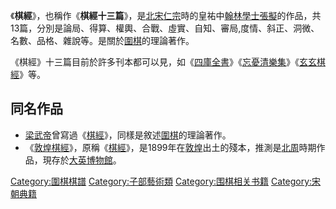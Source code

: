 《'''棋經'''》，也稱作《'''棋經十三篇'''》，是[[北宋|北宋]][[宋仁宗|仁宗]]時的皇祐中[[翰林學士|翰林學士]][[張擬|張擬]]的作品，共13篇，分別是論局、得算、權輿、合戰、虛實、自知、審局,度情、斜正、洞微、名數、品格、雜說等。是關於[[圍棋|圍棋]]的理論著作。

《棋經》十三篇目前於許多刊本都可以見，如《[[四庫全書|四庫全書]]》《[[忘憂清樂集|忘憂清樂集]]》《[[玄玄棋經|玄玄棋經]]》等。
{{Wikisource}}

[[Category:圍棋棋譜|Category:圍棋棋譜]]

==同名作品==
*[[梁武帝|梁武帝]]曾寫過《[[棋經|棋經]]》，同樣是敘述[[圍棋|圍棋]]的理論著作。
*《[[敦煌棋經|敦煌棋經]]》，原稱《[[棋經|棋經]]》，是1899年在[[敦煌|敦煌]]出土的殘本，推測是[[北周|北周]]時期作品，現存於[[大英博物館|大英博物館]]。

[[Category:子部藝術類|Category:子部藝術類]]
[[Category:围棋相关书籍|Category:围棋相关书籍]]
[[Category:宋朝典籍|Category:宋朝典籍]]